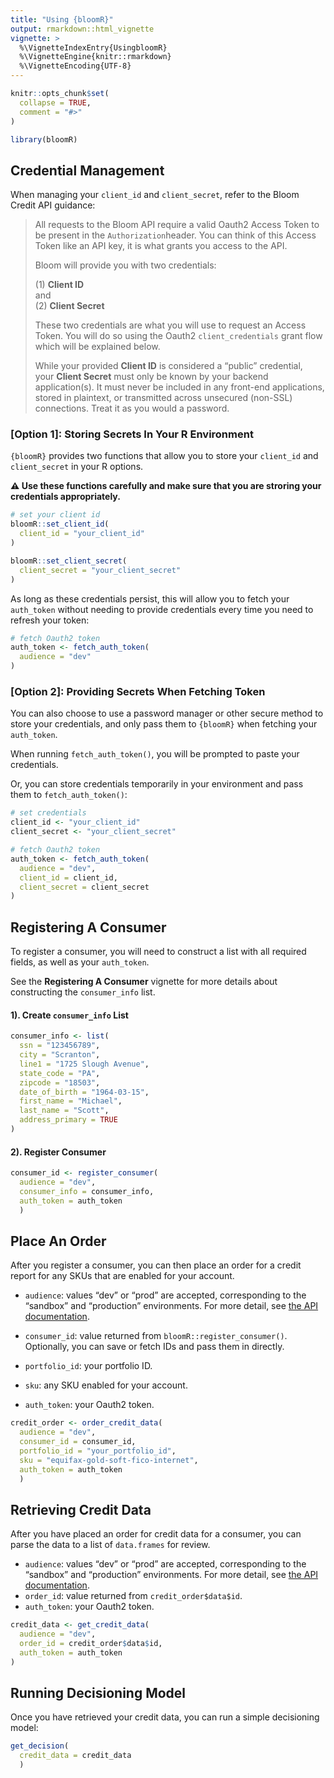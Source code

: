```yaml
---
title: "Using {bloomR}"
output: rmarkdown::html_vignette
vignette: >
  %\VignetteIndexEntry{UsingbloomR}
  %\VignetteEngine{knitr::rmarkdown}
  %\VignetteEncoding{UTF-8}
---
```


```r
knitr::opts_chunk$set(
  collapse = TRUE,
  comment = "#>"
)
```

```r
library(bloomR)
```

## Credential Management

When managing your `client_id` and `client_secret`, refer to the Bloom Credit API guidance:

> All requests to the Bloom API require a valid Oauth2 Access Token to be present in the `Authorization`header. You can think of this Access Token like an API key, it is what grants you access to the API.
>
> Bloom will provide you with two credentials:
>
> (1) **Client ID**\
> and\
> (2) **Client Secret**
>
> These two credentials are what you will use to request an Access Token. You will do so using the Oauth2 `client_credentials` grant flow which will be explained below.
>
> While your provided **Client ID** is considered a "public" credential, your **Client Secret** must only be known by your backend application(s). It must never be included in any front-end applications, stored in plaintext, or transmitted across unsecured (non-SSL) connections. Treat it as you would a password.

### [Option 1]: Storing Secrets In Your R Environment

`{bloomR}` provides two functions that allow you to store your `client_id` and `client_secret` in your R options.

**⚠️ Use these functions carefully and make sure that you are stroring your credentials appropriately.**

```r
# set your client id
bloomR::set_client_id(
  client_id = "your_client_id"
)

bloomR::set_client_secret(
  client_secret = "your_client_secret"
)
```

As long as these credentials persist, this will allow you to fetch your `auth_token` without needing to provide credentials every time you need to refresh your token:

```r
# fetch Oauth2 token
auth_token <- fetch_auth_token(
  audience = "dev"
)
```

### [Option 2]: Providing Secrets When Fetching Token

You can also choose to use a password manager or other secure method to store your credentials, and only pass them to `{bloomR}` when fetching your `auth_token`.

When running `fetch_auth_token()`, you will be prompted to paste your credentials.

Or, you can store credentials temporarily in your environment and pass them to `fetch_auth_token()`:

```r
# set credentials
client_id <- "your_client_id"
client_secret <- "your_client_secret"

# fetch Oauth2 token
auth_token <- fetch_auth_token(
  audience = "dev",
  client_id = client_id,
  client_secret = client_secret
)
```

## Registering A Consumer

To register a consumer, you will need to construct a list with all required fields, as well as your `auth_token`.

See the **Registering A Consumer** vignette for more details about constructing the `consumer_info` list.

#### 1). Create `consumer_info` List

```r

consumer_info <- list(
  ssn = "123456789",
  city = "Scranton",
  line1 = "1725 Slough Avenue",
  state_code = "PA",
  zipcode = "18503",
  date_of_birth = "1964-03-15",
  first_name = "Michael",
  last_name = "Scott",
  address_primary = TRUE
)
```

#### 2). Register Consumer

```r
consumer_id <- register_consumer(
  audience = "dev", 
  consumer_info = consumer_info, 
  auth_token = auth_token
  )
```

## Place An Order

After you register a consumer, you can then place an order for a credit report for any SKUs that are enabled for your account.

-   `audience`: values "dev" or "prod" are accepted, corresponding to the "sandbox" and "production" environments. For more detail, see [the API documentation](https://developers.bloomcredit.io/docs/environments-1#per-environment-parameters).

-   `consumer_id`: value returned from `bloomR::register_consumer()`. Optionally, you can save or fetch IDs and pass them in directly.

-   `portfolio_id`: your portfolio ID.

-   `sku`: any SKU enabled for your account.

-   `auth_token`: your Oauth2 token.

```r
credit_order <- order_credit_data(
  audience = "dev", 
  consumer_id = consumer_id, 
  portfolio_id = "your_portfolio_id", 
  sku = "equifax-gold-soft-fico-internet",
  auth_token = auth_token
  )
```

## Retrieving Credit Data

After you have placed an order for credit data for a consumer, you can parse the data to a list of `data.frames` for review.

-   `audience`: values "dev" or "prod" are accepted, corresponding to the "sandbox" and "production" environments. For more detail, see [the API documentation](https://developers.bloomcredit.io/docs/environments-1#per-environment-parameters).
-   `order_id`: value returned from `credit_order$data$id`.
-   `auth_token`: your Oauth2 token.

```r
credit_data <- get_credit_data(
  audience = "dev",
  order_id = credit_order$data$id,
  auth_token = auth_token
)
```

## Running Decisioning Model

Once you have retrieved your credit data, you can run a simple decisioning model:

```r

get_decision(
  credit_data = credit_data
  )
```

